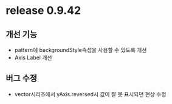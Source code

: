 # release 0.9.42

## 개선 기능

- pattern에 backgroundStyle속성을 사용할 수 있도록 개선
- Axis Label 개선

## 버그 수정

- vector시리즈에서 yAxis.reversed시 값이 잘 못 표시되던 현상 수정
